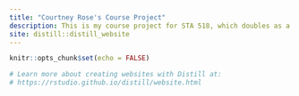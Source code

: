 ```yaml
---
title: "Courtney Rose's Course Project"
description: This is my course project for STA 518, which doubles as a personal website for myself.
site: distill::distill_website
---
```


```r
knitr::opts_chunk$set(echo = FALSE)

# Learn more about creating websites with Distill at:
# https://rstudio.github.io/distill/website.html

```
 

